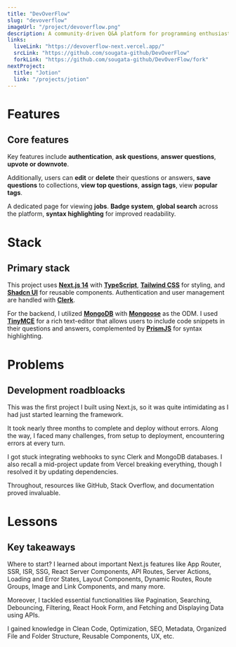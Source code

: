 ```yaml
---
title: "DevOverFlow"
slug: "devoverflow"
imageUrl: "/project/devoverflow.png"
description: A community-driven Q&A platform for programming enthusiasts.
links:
  liveLink: "https://devoverflow-next.vercel.app/"
  srcLink: "https://github.com/sougata-github/DevOverFlow"
  forkLink: "https://github.com/sougata-github/DevOverFlow/fork"
nextProject:
  title: "Jotion"
  link: "/projects/jotion"
---
```


# Features

## Core features

Key features include **authentication**, **ask questions**, **answer questions**, **upvote or downvote**.

Additionally, users can **edit** or **delete** their questions or answers, **save questions** to collections, **view top questions**, **assign tags**, view **popular tags**.

A dedicated page for viewing **jobs**. **Badge system**, **global search** across the platform, **syntax highlighting** for improved readability.

# Stack

## Primary stack

This project uses **[Next.js 14](https://nextjs.org/)** with **[TypeScript](https://www.typescriptlang.org/)**, **[Tailwind CSS](https://tailwindcss.com/)** for styling, and **[Shadcn UI](https://ui.shadcn.com/)** for reusable components. Authentication and user management are handled with **[Clerk](https://clerk.com/)**.

For the backend, I utilized **[MongoDB](https://www.mongodb.com/)** with **[Mongoose](https://mongoosejs.com/)** as the ODM. I used **[TinyMCE](https://www.tiny.cloud/)** for a rich text-editor that allows users to include code snippets in their questions and answers, complemented by **[PrismJS](https://prismjs.com/)** for syntax highlighting.

# Problems

## Development roadbloacks

This was the first project I built using Next.js, so it was quite intimidating as I had just started learning the framework.

It took nearly three months to complete and deploy without errors. Along the way, I faced many challenges, from setup to deployment, encountering errors at every turn.

I got stuck integrating webhooks to sync Clerk and MongoDB databases. I also recall a mid-project update from Vercel breaking everything, though I resolved it by updating dependencies.

Throughout, resources like GitHub, Stack Overflow, and documentation proved invaluable.

# Lessons

## Key takeaways

Where to start? I learned about important Next.js features like App Router, SSR, ISR, SSG, React Server Components, API Routes, Server Actions, Loading and Error States, Layout Components, Dynamic Routes, Route Groups, Image and Link Components, and many more.

Moreover, I tackled essential functionalities like Pagination, Searching, Debouncing, Filtering, React Hook Form, and Fetching and Displaying Data using APIs.

I gained knowledge in Clean Code, Optimization, SEO, Metadata, Organized File and Folder Structure, Reusable Components, UX, etc.
